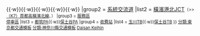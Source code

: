 {{Navbox
|name = 第三京濱道路
|title = {{Ja Exp Route Sign|E83}} {{link-ja|第三京濱道路|第三京浜道路}}
|titlestyle = border-left:3em solid {{{路線色1|#393}}}; border-right:3em solid {{{路線色2|#393}}}; background-color:#dfd;
|groupstyle = background-color:#dfd;
|group1 = [[交流道]]<br />[[智慧型交流道]]
|list1 = {{IC|玉川|1|4=交流道 (東京都)}}{{·w}}{{IC|京濱川崎|2}}{{·w}}{{事業中|{{IC|野川}}}}{{·w}}{{IC|都筑|4}}{{·w}}{{IC|港北|5}}{{·w}}{{IC|羽澤|6}}{{·w}}{{IC|保土谷|7|3=[[首都高速神奈川2號三澤線|（K2）首都高三澤線]]、{{link-ja|橫濱新道|横浜新道}}}}
|group2 = [[系統交流道]]
|list2 = [[港北交流道|橫濱港北JCT]]<span style="font-size:80%;">（&gt;&gt;[[首都高速神奈川7號橫濱北線|（K7）首都高橫濱北線]]、{{事業中|[[首都高速神奈川7號橫濱北西線|（K7）橫濱北西線]]}}）
|group3 = [[服務區 (公路)|服務區]]<br />[[服務區 (公路)|停車區]]
|list3 = [[都筑停车区|都筑PA]]{{·w}}[[保土谷停车区|保土谷PA]]
|group4 = [[收費站]]
|list4 = [[玉川收費站|玉川TB]]{{·w}}[[保土谷收費站|保土谷TB]]
}}
<noinclude>
[[分類:東京都交通模板]]
[[分類:神奈川縣交通模板]]
[[分類:東日本高速公路模板|Daisan Keihin]]
</noinclude>